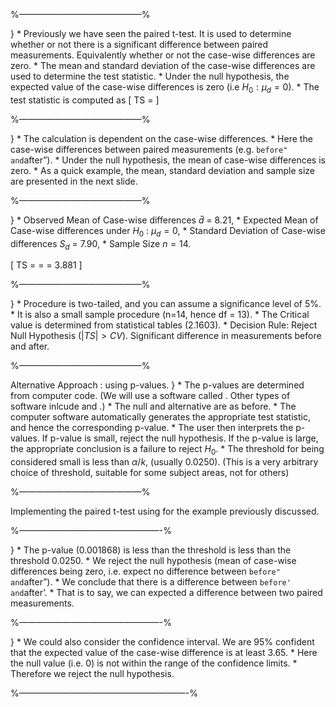 
%------------------------------------------%


\frametitle{The paired t-test (a)}

}
*  Previously we have seen the paired t-test. It is used to determine whether or
not there is a significant difference between paired measurements. Equivalently whether or not
the case-wise differences are zero.
*  The mean and standard deviation of the case-wise differences are used to determine the test statistic.
*  Under the null hypothesis, the expected value of the case-wise differences is zero (i.e $H_0 : \mu_d = 0$).
*  The test statistic is computed as
\[ TS = \frac{\bar{d} - \mu_d}{\frac{s_d}{\sqrt{n}}} \]




%------------------------------------------%

\frametitle{The Paired t-test (b)}
}
*  The calculation is dependent on the case-wise differences.
*  Here the case-wise differences between paired measurements (e.g. ``before" and ``after").
*  Under the null hypothesis, the mean of case-wise differences is zero.
*  As a quick example, the mean, standard deviation and sample size are presented in the next slide.



%------------------------------------------%

\frametitle{The paired t-test (c)}
}
*  Observed Mean of Case-wise differences $\bar{d}$ = 8.21,
*  Expected Mean of Case-wise differences under $H_0$ : $\mu_d = 0$,
*  Standard Deviation of Case-wise differences $S_d$ = 7.90,
*  Sample Size $n=14$.


\[ TS = \frac{\bar{d} - \mu_d}{\frac{s_d}{\sqrt{n}}} = \frac{8.21 - 0}{\frac{7.90}{\sqrt{14}}} = 3.881 \]

%------------------------------------------%

\frametitle{The paired t-test (e)}

}
*  Procedure is two-tailed, and you can assume a significance level of 5\%.
*  It is also a small sample procedure (n=14, hence df = 13).
*  The Critical value is determined from statistical tables (2.1603).
*  Decision Rule: Reject Null Hypothesis ($|TS|>CV$). Significant difference in measurements before and after.



%------------------------------------------%

\frametitle{The paired t-test (f)}
Alternative Approach : using p-values.
}
*  The p-values are determined from computer code. (We will use a software called \texttt{R}. Other types of software inlcude \texttt{SAS} and \texttt{SPSS}.)
*  The null and alternative are as before.
*  The computer software automatically generates the appropriate test statistic, and hence the corresponding p-value.
*  The user then interprets the p-values. If p-value is small, reject the null hypothesis. If the p-value is large, the appropriate conclusion is a failure to reject $H_0$.
*  The threshold for being considered small is less than $\alpha/k$, (usually 0.0250). (This is a very arbitrary choice of threshold, suitable for some subject areas, not for others)


%------------------------------------------%

\frametitle{The paired t-test (g)}
Implementing the paired t-test using \texttt{R} for the example previously discussed.
\begin{verbatim}
> t.test(Before,After,paired=TRUE)

        Paired t-test

data:  Before and After
t = 3.8881, df = 13, p-value = 0.001868
alternative hypothesis: true difference in means is not 0
95 percent confidence interval:
  3.650075 12.778496
sample estimates:
mean of the differences
               8.214286

\end{verbatim}


%-------------------------------------------------%

\frametitle{The paired t-test (h)}
}
*  The p-value ($0.001868$) is less than the threshold is less than the threshold $0.0250$.
*  We reject the null hypothesis (mean of case-wise differences being zero, i.e. expect no difference between ``before" and ``after").
*  We conclude that there is a difference between `before' and `after'.
*  That is to say, we can expected a difference between two paired measurements.


%-------------------------------------------------%

\frametitle{The paired t-test (i)}
}
*  We could also consider the confidence interval. We are $95\%$ confident that the expected value of the case-wise difference is at least 3.65.
*  Here the null value (i.e. 0) is not within the range of the confidence limits.
*  Therefore we reject the null hypothesis.

\begin{verbatim}
> t.test(Before,After,paired=TRUE)
...
...
95 percent confidence interval:
  3.650075 12.778496
...
\end{verbatim}





%----------------------------------------------------------%
